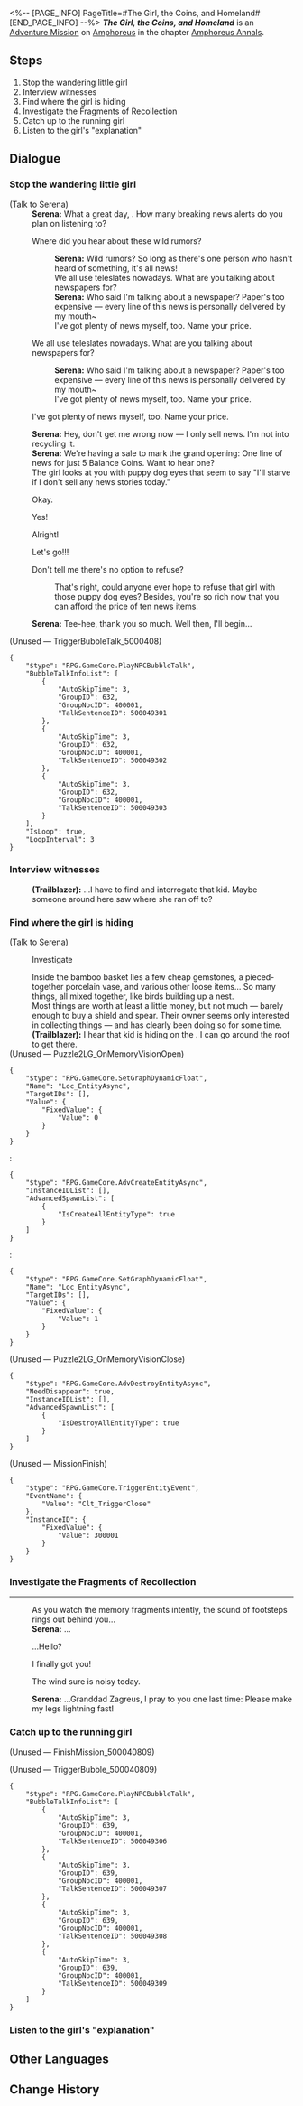 <%-- [PAGE_INFO]
PageTitle=#The Girl, the Coins, and Homeland#
[END_PAGE_INFO] --%>
{{Stub|Dialogue.}}
{{Mission Infobox
|id            = 5000408
|title         = 
|image         = <!--Mission The Girl, the Coins, and Homeland.png-->
|type          = Adventure
|event_name    = 
|chapter       = Amphoreus Annals
|requirements  = [[Trailblaze Mission]] ''[[Silver Chariot, Away to that Blackened Land]]'' completed
|summary       = <!--official mission summary from Fate's Atlas-->
|characters    = Serena; Trailblazer
|startLocation = [[Amphoreus]] - [["Eternal Holy City" Okhema]]
|world         = Amphoreus
|area          = "Eternal Holy City" Okhema
|prev          = 
|next          = 
|rewards       = Stellar Jade*10; Adventure Log*3; Credit*5,000
}}
'''''The Girl, the Coins, and Homeland''''' is an [[Adventure Mission]] on [[Amphoreus]] in the chapter [[Amphoreus Annals]].

==Steps==
# Stop the wandering little girl
# Interview witnesses
# Find where the girl is hiding
# Investigate the Fragments of Recollection
# Catch up to the running girl
# Listen to the girl's "explanation"

<!--
==Gameplay Notes==

--><!--
==Trial Character==

-->
==Dialogue==
{{Stub Dialogue}}
===Stop the wandering little girl{{subst:void|<!--500040801-->}}===
{{Mission Description|type=adventure|location="Eternal Holy City" Okhema|There is a young girl that is always running around the Okhema market selling made-up news... Could it be that she is in dire need of money?}}
{{Dialogue Start}}

;(Talk to Serena)
:{{tx}}
:'''Serena:''' What a great day, {{MC|f=miss|m=mister}}. How many breaking news alerts do you plan on listening to?
:{{DIcon|Arrow}} Where did you hear about these wild rumors?
::'''Serena:''' Wild rumors? So long as there's one person who hasn't heard of something, it's all news!
::We all use teleslates nowadays. What are you talking about newspapers for?
::'''Serena:''' Who said I'm talking about a newspaper? Paper's too expensive &mdash; every line of this news is personally delivered by my mouth~
::I've got plenty of news myself, too. Name your price.
:{{DIcon|Arrow}} We all use teleslates nowadays. What are you talking about newspapers for?
::'''Serena:''' Who said I'm talking about a newspaper? Paper's too expensive &mdash; every line of this news is personally delivered by my mouth~
::I've got plenty of news myself, too. Name your price.
:{{DIcon|Arrow}} I've got plenty of news myself, too. Name your price.
:'''Serena:''' Hey, don't get me wrong now &mdash; I only sell news. I'm not into recycling it.
:'''Serena:''' We're having a sale to mark the grand opening: One line of news for just 5 Balance Coins. Want to hear one?
:The girl looks at you with puppy dog eyes that seem to say "I'll starve if I don't sell any news stories today."
:{{DIcon|Arrow}} Okay.
:{{DIcon|Arrow}} Yes!
:{{DIcon|Arrow}} Alright!
:{{DIcon|Arrow}} Let's go!!!
:{{DIcon|Arrow}} Don't tell me there's no option to refuse?
::That's right, could anyone ever hope to refuse that girl with those puppy dog eyes? Besides, you're so rich now that you can afford the price of ten news items.
:'''Serena:''' Tee-hee, thank you so much. Well then, I'll begin...
:{{tx}}

;(Unused &mdash; TriggerBubbleTalk_5000408)
<pre>{
	"$type": "RPG.GameCore.PlayNPCBubbleTalk",
	"BubbleTalkInfoList": [
		{
			"AutoSkipTime": 3,
			"GroupID": 632,
			"GroupNpcID": 400001,
			"TalkSentenceID": 500049301
		},
		{
			"AutoSkipTime": 3,
			"GroupID": 632,
			"GroupNpcID": 400001,
			"TalkSentenceID": 500049302
		},
		{
			"AutoSkipTime": 3,
			"GroupID": 632,
			"GroupNpcID": 400001,
			"TalkSentenceID": 500049303
		}
	],
	"IsLoop": true,
	"LoopInterval": 3
}</pre>
{{Dialogue End}}

===Interview witnesses{{subst:void|<!--500040802-->}}===
{{Mission Description|type=adventure|location="Eternal Holy City" Okhema|update|Your money pouch has disappeared with the young girl. Someone must know where she is.}}
{{Dialogue Start}}
:'''(Trailblazer):''' ...I have to find and interrogate that kid. Maybe someone around here saw where she ran off to?
{{Dialogue End}}

===Find where the girl is hiding{{subst:void|<!--500040807-->}}===
{{Mission Description|type=adventure|location="Eternal Holy City" Okhema|update|With the clues you've gathered from everyone, the girl should not be hard to find. Behaving like this at a young age... she needs to learn a good lesson.}}
{{Dialogue Start}}

;(Talk to Serena)
:{{tx}}

:{{DIcon|Loupe}} Investigate
:Inside the bamboo basket lies a few cheap gemstones, a pieced-together porcelain vase, and various other loose items... So many things, all mixed together, like birds building up a nest.
:Most things are worth at least a little money, but not much &mdash; barely enough to buy a shield and spear. Their owner seems only interested in collecting things &mdash; and has clearly been doing so for some time.
:'''(Trailblazer):''' I hear that kid is hiding on the {{Color|keyword|nobold=1|platform opposite}}. I can go around the roof to get there.
;(Unused &mdash; Puzzle2LG_OnMemoryVisionOpen)
<pre>{
	"$type": "RPG.GameCore.SetGraphDynamicFloat",
	"Name": "Loc_EntityAsync",
	"TargetIDs": [],
	"Value": {
		"FixedValue": {
			"Value": 0
		}
	}
}</pre>
:<pre>{
	"$type": "RPG.GameCore.AdvCreateEntityAsync",
	"InstanceIDList": [],
	"AdvancedSpawnList": [
		{
			"IsCreateAllEntityType": true
		}
	]
}</pre>
:<pre>{
	"$type": "RPG.GameCore.SetGraphDynamicFloat",
	"Name": "Loc_EntityAsync",
	"TargetIDs": [],
	"Value": {
		"FixedValue": {
			"Value": 1
		}
	}
}</pre>

;(Unused &mdash; Puzzle2LG_OnMemoryVisionClose)
<pre>{
	"$type": "RPG.GameCore.AdvDestroyEntityAsync",
	"NeedDisappear": true,
	"InstanceIDList": [],
	"AdvancedSpawnList": [
		{
			"IsDestroyAllEntityType": true
		}
	]
}</pre>

;(Unused &mdash; MissionFinish)
<pre>{
	"$type": "RPG.GameCore.TriggerEntityEvent",
	"EventName": {
		"Value": "Clt_TriggerClose"
	},
	"InstanceID": {
		"FixedValue": {
			"Value": 300001
		}
	}
}</pre>
{{Dialogue End}}

===Investigate the Fragments of Recollection{{subst:void|<!--500040808-->}}===
{{Mission Description|type=adventure|location="Eternal Holy City" Okhema|update|You found the girl's hiding place. The memories are extremely concentrated here as if there is a condensed memory that is not willing to be forgotten.}}
{{Dialogue Start}}
----
:As you watch the memory fragments intently, the sound of footsteps rings out behind you...
:'''Serena:''' ...
:{{DIcon|Arrow}} ...Hello?
:{{DIcon|Arrow}} I finally got you!
:{{DIcon|Arrow}} The wind sure is noisy today.
:'''Serena:''' ...Granddad Zagreus, I pray to you one last time: Please make my legs lightning fast!
:{{tx}}
{{Dialogue End}}

===Catch up to the running girl{{subst:void|<!--500040809-->}}===
{{Mission Description|type=adventure|location="Eternal Holy City" Okhema|update|Catch up to her!}}
{{Dialogue Start}}

;(Unused &mdash; FinishMission_500040809)


;(Unused &mdash; TriggerBubble_500040809)
<pre>{
	"$type": "RPG.GameCore.PlayNPCBubbleTalk",
	"BubbleTalkInfoList": [
		{
			"AutoSkipTime": 3,
			"GroupID": 639,
			"GroupNpcID": 400001,
			"TalkSentenceID": 500049306
		},
		{
			"AutoSkipTime": 3,
			"GroupID": 639,
			"GroupNpcID": 400001,
			"TalkSentenceID": 500049307
		},
		{
			"AutoSkipTime": 3,
			"GroupID": 639,
			"GroupNpcID": 400001,
			"TalkSentenceID": 500049308
		},
		{
			"AutoSkipTime": 3,
			"GroupID": 639,
			"GroupNpcID": 400001,
			"TalkSentenceID": 500049309
		}
	]
}</pre>
{{Dialogue End}}

===Listen to the girl's "explanation"{{subst:void|<!--500040810-->}}===
{{Mission Description|type=adventure|location="Eternal Holy City" Okhema|update|It turns out that she was not doing this for money, but to fulfill a wish... Nothing that can be done about it now, though.}}
{{Dialogue Start}}
{{Dialogue End}}

==Other Languages==
{{Other Languages
|en   = The Girl, the Coins, and Homeland
|zhs  = 女孩、钱币与故乡
|zht  = 女孩、錢幣與故鄉
|ja   = 少女、金貨と故郷
|ko   = 소녀, 동전 그리고 고향
|es   = Una niña, unas monedas y un hogar
|fr   = La fille, les pièces et le foyer
|ru   = Девочка, монетки, дом
|th   = เด็กสาว เงินตรา และบ้านเกิด
|vi   = Bé Gái, Đồng Xu Và Cố Hương
|de   = Mädchen, Münzen und Heimat
|id   = Gadis Muda, Koin, dan Kampung Halaman
|pt   = A Garota, as Moedas, a Pátria
}}

==Change History==
{{Change History|3.0}}
